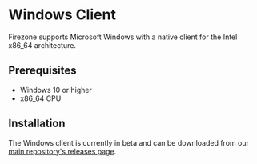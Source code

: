 # Windows Client

Firezone supports Microsoft Windows with a native client for the Intel x86_64
architecture.

## Prerequisites

- Windows 10 or higher
- x86_64 CPU

## Installation

The Windows client is currently in beta and can be downloaded from our
[main repository's releases page](https://github.com/firezone/firezone/releases).
